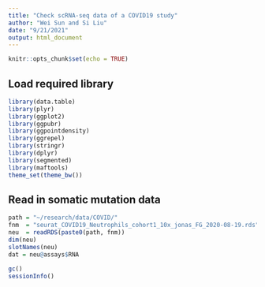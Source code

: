 ```yaml
---
title: "Check scRNA-seq data of a COVID19 study"
author: "Wei Sun and Si Liu"
date: "9/21/2021"
output: html_document
---
```


```r
knitr::opts_chunk$set(echo = TRUE)
```
## Load required library
  
```r
library(data.table)
library(plyr)
library(ggplot2)
library(ggpubr)
library(ggpointdensity)
library(ggrepel)
library(stringr)
library(dplyr)
library(segmented)
library(maftools)
theme_set(theme_bw())
```

## Read in somatic mutation data


```r
path = "~/research/data/COVID/"
fnm  = "seurat_COVID19_Neutrophils_cohort1_10x_jonas_FG_2020-08-19.rds"
neu  = readRDS(paste0(path, fnm))
dim(neu)
slotNames(neu)
dat = neu@assays$RNA

```




```r
gc()
sessionInfo()
```
